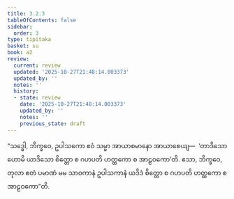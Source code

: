 ```yaml
---
title: 3.2.3
tableOfContents: false
sidebar:
  order: 3
type: tipitaka
basket: su
book: a2
review:
  current: review
  updated: '2025-10-27T21:48:14.003373'
  updated_by: ''
  notes: ''
  history:
  - state: review
    date: '2025-10-27T21:48:14.003373'
    updated_by: ''
    notes: ''
    previous_state: draft
---
```



<ReviewStatus review={frontmatter.review} showDetails={true} />

<HypothesisAnnotation frontmatter={frontmatter} />

<DynamicBreadcrumb />

<Division number="133" book="a2" e="ch" v="15" p="87">

<Paragraph number="219" book="a2">
“သဒ္ဓေါ, ဘိက္ခဝေ, ဥပါသကော ဧဝံ သမ္မာ အာယာစမာနော အာယာစေယျ—  ‘တာဒိသော ဟောမိ ယာဒိသော စိတ္တော စ ဂဟပတိ ဟတ္ထကော စ အာဠဝကော’တိ. ဧသာ, ဘိက္ခဝေ, တုလာ ဧတံ ပမာဏံ မမ သာဝကာနံ ဥပါသကာနံ ယဒိဒံ စိတ္တော စ ဂဟပတိ ဟတ္ထကော စ အာဠဝကော”တိ.
</Paragraph>
</Division>